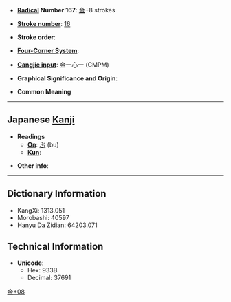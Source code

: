 * '''[[Wiktionary:Chinese radical index| Radical]] Number 167''': [[Wiktionary:Chinese radical index 金|金]]+8 strokes

* '''[[Wiktionary:Chinese total strokes index|Stroke number]]''': [[Wiktionary:Chinese total strokes index 16|16]]

* '''Stroke order''': 

* '''[[Wiktionary:Chinese four corner index|Four-Corner System]]''': 

* '''[[Wiktionary:Chinese Cangjie index|Cangjie input]]''': 金一心一 (CMPM)

* '''Graphical Significance and Origin''': 

* '''Common Meaning'''

----

== Japanese [[Kanji]] ==

* '''Readings'''
** '''[[On]]''': [[ぶ]] (bu)
** '''[[Kun]]''': 

* '''Other info''':  

----

== Dictionary Information ==

* KangXi: 1313.051
* Morobashi: 40597
* Hanyu Da Zidian: 64203.071

== Technical Information ==

* '''Unicode''':
** Hex: 933B
** Decimal: 37691

[[Category:Japanese-only CJKV Characters|金+08]]